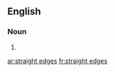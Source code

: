 ==English==

===Noun===
{{head|en|plural}}

# {{plural of|straight edge|lang=en|nocat=1}}

[[ar:straight edges]]
[[fr:straight edges]]